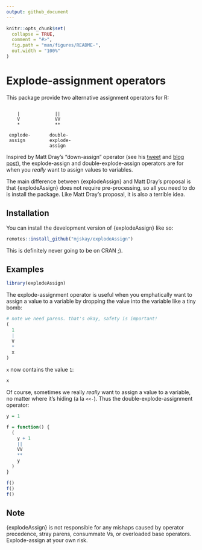 ```yaml
---
output: github_document
---
```


<!-- README.md is generated from README.Rmd. Please edit that file -->

```r
knitr::opts_chunk$set(
  collapse = TRUE,
  comment = "#>",
  fig.path = "man/figures/README-",
  out.width = "100%"
)
```

# Explode-assignment operators

<!-- badges: start -->
<!-- badges: end -->

This package provide two alternative assignment operators for R:

```

    |             ||
    V             VV
    *             **
 
 explode-       double-
 assign         explode-
                assign

```

Inspired by Matt Dray's "down-assign" operator (see his [tweet]() and [blog post](https://www.rostrum.blog/2022/06/07/assign-down/)),
the explode-assign and double-explode-assign operators are for when you *really* want to
assign values to variables. 

The main difference between {explodeAssign} and Matt Dray's proposal is 
that {explodeAssign} does not require pre-processing, so all you need to do is
install the package. Like Matt Dray's proposal, it is also a terrible idea.

## Installation

You can install the development version of {explodeAssign} like so:

``` r
remotes::install_github("mjskay/explodeAssign")
```

This is definitely never going to be on CRAN ;).

## Examples

```r
library(explodeAssign)
```

The explode-assignment operator is useful when you emphatically want to assign
a value to a variable by dropping the value into the variable like a tiny bomb:

```r
# note we need parens. that's okay, safety is important!
(
  1
  |
  V
  *
  x
)
```

`x` now contains the value `1`:

```r
x
```

Of course, sometimes we really *really* want to assign a value to a variable, no matter where
it's hiding (a la `<<-`). Thus the double-explode-assignment operator:

```r
y = 1

f = function() {
  (
    y + 1
    ||
    VV
    **
    y
  )
}

f()
f()
f()
```

## Note

{explodeAssign} is not responsible for any mishaps caused by operator precedence,
stray parens, consummate Vs, or overloaded base operators. Explode-assign at your own risk.

